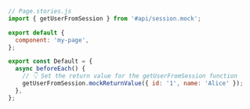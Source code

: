 ```js
// Page.stories.js
import { getUserFromSession } from '#api/session.mock';

export default {
  component: 'my-page',
};

export const Default = {
  async beforeEach() {
    // 👇 Set the return value for the getUserFromSession function
    getUserFromSession.mockReturnValue({ id: '1', name: 'Alice' });
  },
};
```
